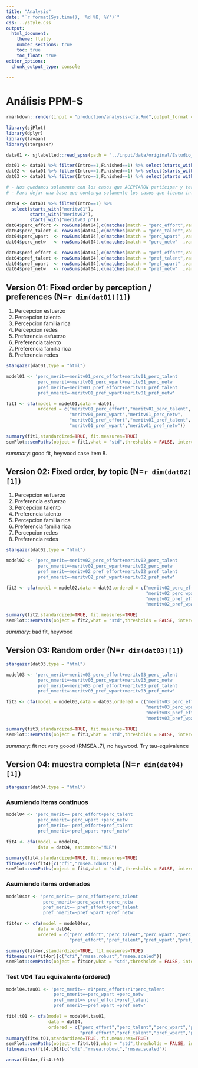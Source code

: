 ```yaml
---
title: "Analysis"
date: "`r format(Sys.time(), '%d %B, %Y')`"
css: ../style.css
output: 
  html_document:
    theme: flatly
    number_sections: true
    toc: true
    toc_float: true
editor_options: 
  chunk_output_type: console
 
---
```

# Análisis PPM-S

```r
rmarkdown::render(input = "production/analysis-cfa.Rmd",output_format = "html_document",output_dir = ".")
```

```r
library(sjPlot)
library(dplyr)
library(lavaan)
library(stargazer)

data01 <- sjlabelled::read_spss(path = "../input/data/original/Estudio_3_ola1_January_9_2020.sav",verbose = FALSE)

dat01 <- data01 %>% filter(Intro==1,Finished==1) %>% select(starts_with("meritv01")) %>% na.omit()
dat02 <- data01 %>% filter(Intro==1,Finished==1) %>% select(starts_with("meritv02")) %>% na.omit()
dat03 <- data01 %>% filter(Intro==1,Finished==1) %>% select(starts_with("meritv03_p")) %>% na.omit()

# - Nos quedamos solamente con los casos que ACEPTARON participar y terminaron el cuestionario.
# - Para dejar una base que contenga solamente los casos que tienen información completa en los ítems usamos na.omit()

dat04 <- data01 %>% filter(Intro==1) %>%
  select(starts_with("meritv01"),
         starts_with("meritv02"),
         starts_with("meritv03_p")) 
dat04$perc_effort <- rowSums(dat04[,c(matches(match = "perc_effort",vars = names(dat04)))],na.rm = TRUE)
dat04$perc_talent <- rowSums(dat04[,c(matches(match = "perc_talent",vars = names(dat04)))],na.rm = TRUE)
dat04$perc_wpart  <- rowSums(dat04[,c(matches(match = "perc_wpart" ,vars = names(dat04)))],na.rm = TRUE)
dat04$perc_netw   <- rowSums(dat04[,c(matches(match = "perc_netw"  ,vars = names(dat04)))],na.rm = TRUE)

dat04$pref_effort <- rowSums(dat04[,c(matches(match = "pref_effort",vars = names(dat04)))],na.rm = TRUE)
dat04$pref_talent <- rowSums(dat04[,c(matches(match = "pref_talent",vars = names(dat04)))],na.rm = TRUE)
dat04$pref_wpart  <- rowSums(dat04[,c(matches(match = "pref_wpart" ,vars = names(dat04)))],na.rm = TRUE)
dat04$pref_netw   <- rowSums(dat04[,c(matches(match = "pref_netw"  ,vars = names(dat04)))],na.rm = TRUE)

```

## Version 01: Fixed order by perception / preferences (N=`r dim(dat01)[1]`)

1. Percepcion esfuerzo
2. Percepcion talento
3. Percepcion familia rica
4. Percepcion redes
5. Preferencia esfuerzo
6. Preferencia talento
7. Preferencia familia rica
8. Preferencia redes

```r
stargazer(dat01,type = "html")
```


```r
model01 <- 'perc_merit=~meritv01_perc_effort+meritv01_perc_talent 
            perc_nmerit=~meritv01_perc_wpart+meritv01_perc_netw  
            pref_merit=~meritv01_pref_effort+meritv01_pref_talent 
            pref_nmerit=~meritv01_pref_wpart+meritv01_pref_netw'

fit1 <- cfa(model = model01,data = dat01,
            ordered = c("meritv01_perc_effort","meritv01_perc_talent",
                        "meritv01_perc_wpart","meritv01_perc_netw",
                        "meritv01_pref_effort","meritv01_pref_talent",
                        "meritv01_pref_wpart","meritv01_pref_netw"))

summary(fit1,standardized=TRUE, fit.measures=TRUE)
semPlot::semPaths(object = fit1,what = "std",thresholds = FALSE, intercepts = FALSE)
```

*summary*: good fit, heywood case item 8.

## Version 02: Fixed order, by topic (N=`r dim(dat02)[1]`)

1. Percepcion esfuerzo
2. Preferencia esfuerzo
3. Percepcion talento
4. Preferencia talento
5. Percepcion familia rica
6. Preferencia familia rica
7. Percepcion redes
8. Preferencia redes

```r
stargazer(dat02,type = "html")
```

```r
model02 <- 'perc_merit=~meritv02_perc_effort+meritv02_perc_talent 
            perc_nmerit=~meritv02_perc_wpart+meritv02_perc_netw  
            pref_merit=~meritv02_pref_effort+meritv02_pref_talent 
            pref_nmerit=~meritv02_pref_wpart+meritv02_pref_netw'

fit2 <- cfa(model = model02,data = dat02,ordered = c("meritv02_perc_effort","meritv02_perc_talent",
                                                     "meritv02_perc_wpart","meritv02_perc_netw",
                                                     "meritv02_pref_effort","meritv02_pref_talent",
                                                     "meritv02_pref_wpart","meritv02_pref_netw"))

summary(fit2,standardized=TRUE, fit.measures=TRUE)
semPlot::semPaths(object = fit2,what = "std",thresholds = FALSE, intercepts = FALSE)
```
*summary*: bad fit, heywood 

## Version 03: Random order (N=`r dim(dat03)[1]`)


```r
stargazer(dat03,type = "html")
```

```r
model03 <- 'perc_merit=~meritv03_perc_effort+meritv03_perc_talent 
            perc_nmerit=~meritv03_perc_wpart+meritv03_perc_netw  
            pref_merit=~meritv03_pref_effort+meritv03_pref_talent 
            pref_nmerit=~meritv03_pref_wpart+meritv03_pref_netw'

fit3 <- cfa(model = model03,data = dat03,ordered = c("meritv03_perc_effort","meritv03_perc_talent",
                                                     "meritv03_perc_wpart","meritv03_perc_netw",
                                                     "meritv03_pref_effort","meritv03_pref_talent",
                                                     "meritv03_pref_wpart","meritv03_pref_netw"))

summary(fit3,standardized=TRUE, fit.measures=TRUE)
semPlot::semPaths(object = fit3,what = "std",thresholds = FALSE, intercepts = FALSE)
```

*summary*: fit not very goood (RMSEA .7), no heywood. Try tau-equivalence

## Version 04: muestra completa (N=`r dim(dat04)[1]`)

```r
stargazer(dat04,type = "html")
```

### Asumiendo items continuos

```r
model04 <- 'perc_merit=~ perc_effort+perc_talent 
            perc_nmerit=~perc_wpart +perc_netw  
            pref_merit=~ pref_effort+pref_talent 
            pref_nmerit=~pref_wpart +pref_netw'

fit4 <- cfa(model = model04,
            data = dat04, estimator="MLR")

summary(fit4,standardized=TRUE, fit.measures=TRUE)
fitmeasures(fit4)[c("cfi","rmsea.robust")]
semPlot::semPaths(object = fit4,what = "std",thresholds = FALSE, intercepts = FALSE)
```

### Asumiendo items ordenados

```r
model04or <- 'perc_merit=~ perc_effort+perc_talent 
              perc_nmerit=~perc_wpart +perc_netw  
              pref_merit=~ pref_effort+pref_talent 
              pref_nmerit=~pref_wpart +pref_netw'

fit4or <- cfa(model = model04or,
            data = dat04,
            ordered = c("perc_effort","perc_talent","perc_wpart","perc_netw",
                        "pref_effort","pref_talent","pref_wpart","pref_netw"))

summary(fit4or,standardized=TRUE, fit.measures=TRUE)
fitmeasures(fit4or)[c("cfi","rmsea.robust","rmsea.scaled")]
semPlot::semPaths(object = fit4or,what = "std",thresholds = FALSE, intercepts = FALSE)
```

### Test V04 Tau equivalente (ordered) 

```r
model04.tau01 <- 'perc_merit=~ r1*perc_effort+r1*perc_talent 
                  perc_nmerit=~perc_wpart +perc_netw  
                  pref_merit=~ pref_effort+pref_talent 
                  pref_nmerit=~pref_wpart +pref_netw'

fit4.t01 <- cfa(model = model04.tau01,
                data = dat04,
                ordered = c("perc_effort","perc_talent","perc_wpart","perc_netw",
                            "pref_effort","pref_talent","pref_wpart","pref_netw"))
summary(fit4.t01,standardized=TRUE, fit.measures=TRUE)
semPlot::semPaths(object = fit4.t01,what = "std",thresholds = FALSE, intercepts = FALSE)
fitmeasures(fit4.t01)[c("cfi","rmsea.robust","rmsea.scaled")]
```

```r
anova(fit4or,fit4.t01)
```

